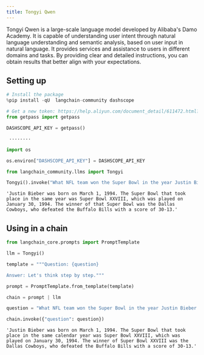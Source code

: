 ```yaml
---
title: Tongyi Qwen
---
```


Tongyi Qwen is a large-scale language model developed by Alibaba's Damo Academy. It is capable of understanding user intent through natural language understanding and semantic analysis, based on user input in natural language. It provides services and assistance to users in different domains and tasks. By providing clear and detailed instructions, you can obtain results that better align with your expectations.

## Setting up

```python
# Install the package
%pip install -qU  langchain-community dashscope
```

```python
# Get a new token: https://help.aliyun.com/document_detail/611472.html?spm=a2c4g.2399481.0.0
from getpass import getpass

DASHSCOPE_API_KEY = getpass()
```

```output
 ········
```

```python
import os

os.environ["DASHSCOPE_API_KEY"] = DASHSCOPE_API_KEY
```

```python
from langchain_community.llms import Tongyi
```

```python
Tongyi().invoke("What NFL team won the Super Bowl in the year Justin Bieber was born?")
```

```output
'Justin Bieber was born on March 1, 1994. The Super Bowl that took place in the same year was Super Bowl XXVIII, which was played on January 30, 1994. The winner of that Super Bowl was the Dallas Cowboys, who defeated the Buffalo Bills with a score of 30-13.'
```

## Using in a chain

```python
from langchain_core.prompts import PromptTemplate
```

```python
llm = Tongyi()
```

```python
template = """Question: {question}

Answer: Let's think step by step."""

prompt = PromptTemplate.from_template(template)
```

```python
chain = prompt | llm
```

```python
question = "What NFL team won the Super Bowl in the year Justin Bieber was born?"

chain.invoke({"question": question})
```

```output
'Justin Bieber was born on March 1, 1994. The Super Bowl that took place in the same calendar year was Super Bowl XXVIII, which was played on January 30, 1994. The winner of Super Bowl XXVIII was the Dallas Cowboys, who defeated the Buffalo Bills with a score of 30-13.'
```
